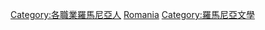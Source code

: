 {{Commonscat|Writers from Romania}}

[[Category:各職業羅馬尼亞人|Category:各職業羅馬尼亞人]]
[[Category:各國作家|Romania]]
[[Category:羅馬尼亞文學|Category:羅馬尼亞文學]]